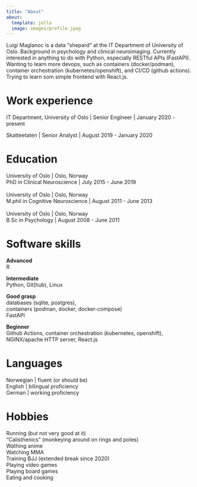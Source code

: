 ```yaml
---
title: "About"
about:
  template: jolla
  image: images/profile.jpeg
---
```


Luigi Maglanoc is a data "shepard" at the IT Department of University of Oslo. Background in 
psychology and clinical neuroimaging. Currently interested in anything to do with Python, 
especially RESTful APIs (FastAPI). Wanting to learn more devops, such as containers (docker/podman),
container orchestration (kubernetes/openshift), and CI/CD (github actions). Trying to learn som simple
frontend with React.js.

# Work experience

IT Department, University of Oslo | Senior Engineer | January 2020 - present

Skatteetaten | Senior Analyst | August 2019 - January 2020

# Education

University of Oslo | Oslo, Norway
<br>
PhD in Clinical Neuroscience | July 2015 - June 2019
<br>
<br>
University of Oslo | Oslo, Norway
<br>
M.phil in Cognitive Neuroscience | August 2011 - June 2013
<br>
<br>
University of Oslo | Oslo, Norway
<br>
B.Sc in Psychology | August 2008 - June 2011

# Software skills

**Advanced**
<br>
R

**Intermediate**
<br>
Python, Git(hub), Linux

**Good grasp**
<br>
databases (sqlite, postgres), 
<br>
containers (podman, docker, docker-compose)
<br>
FastAPI

**Beginner**
<br> 
Github Actions, container orchestration (kubernetes, openshift), 
<br>
NGINX/apache HTTP server, React.js

# Languages

Norwegian | fluent (or should be)
<br>
English | bilingual proficiency
<br>
German | working proficiency


# Hobbies
Running (but not very good at it)
<br>
"Calisthenics" (monkeying around on rings and poles)
<br>
Wathing anime
<br>
Watching MMA
<br>
Training BJJ (extended break since 2020)
<br>
Playing video games
<br>
Playing board games
<br>
Eating and cooking